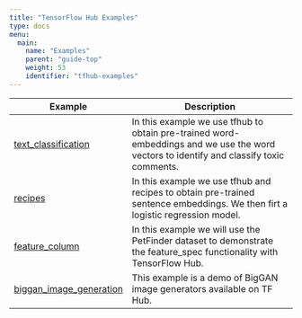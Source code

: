 ```yaml
---
title: "TensorFlow Hub Examples"
type: docs
menu:
  main:
    name: "Examples"
    parent: "guide-top"
    weight: 53
    identifier: "tfhub-examples"
---
```


| Example  | Description   |
|----------------------|------------------------------------|
| [text_classification](/guide/tfhub/examples/text_classification) | In this example we use tfhub to obtain pre-trained word-embeddings and we use the word vectors to identify and classify toxic comments. |
| [recipes](/guide/tfhub/examples/recipes) | In this example we use tfhub and recipes to obtain pre-trained sentence embeddings. We then firt a logistic regression model. |
| [feature_column](/guide/tfhub/examples/feature_column) | In this example we will use the PetFinder dataset to demonstrate the feature_spec functionality with TensorFlow Hub. |
| [biggan_image_generation](/guide/tfhub/examples/biggan_image_generation) | This example is a demo of BigGAN image generators available on TF Hub. |
